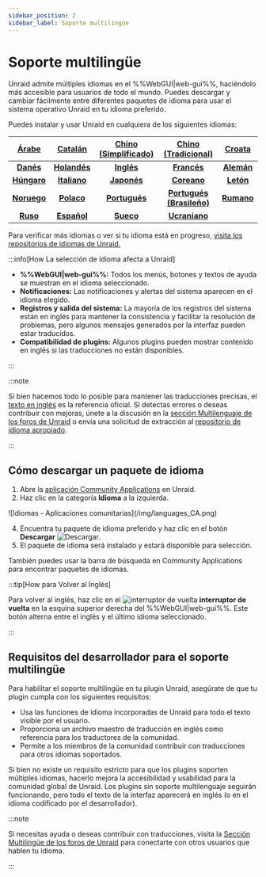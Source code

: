 ```yaml
---
sidebar_position: 2
sidebar_label: Soporte multilingüe
---
```


# Soporte multilingüe

Unraid admite múltiples idiomas en el %%WebGUI|web-gui%%, haciéndolo más accesible para usuarios de todo el mundo. Puedes descargar y cambiar fácilmente entre diferentes paquetes de idioma para usar el sistema operativo Unraid en tu idioma preferido.

Puedes instalar y usar Unraid en cualquiera de los siguientes idiomas:

|  **[Árabe](https://github.com/unraid/lang-ar_AR)**  |  **[Catalán](https://github.com/unraid/lang-ca_CA)** | **[Chino (Simplificado)](https://github.com/unraid/lang-zh_CN)** |  **[Chino (Tradicional)](https://github.com/unraid/lang-zh_TW)**  | **[Croata](https://github.com/unraid/lang-hr_HR)** |
| :-------------------------------------------------: | :--------------------------------------------------: | :--------------------------------------------------------------: | :---------------------------------------------------------------: | :------------------------------------------------: |
|  **[Danés](https://github.com/unraid/lang-da_DA)**  | **[Holandés](https://github.com/unraid/lang-nl_NL)** |        **[Inglés](https://github.com/unraid/lang-en_US)**        |        **[Francés](https://github.com/unraid/lang-fr_FR)**        | **[Alemán](https://github.com/unraid/lang-de_DE)** |
| **[Húngaro](https://github.com/unraid/lang-hu_HU)** | **[Italiano](https://github.com/unraid/lang-it_IT)** |        **[Japonés](https://github.com/unraid/lang-ja_JA)**       |        **[Coreano](https://github.com/unraid/lang-ko_KO)**        |  **[Letón](https://github.com/unraid/lang-lv_LV)** |
| **[Noruego](https://github.com/unraid/lang-no_NO)** |  **[Polaco](https://github.com/unraid/lang-pl_PL)**  |       **[Portugués](https://github.com/unraid/lang-pt_PT)**      | **[Portugués (Brasileño)](https://github.com/unraid/lang-pt_BR)** | **[Rumano](https://github.com/unraid/lang-ro_RO)** |
|   **[Ruso](https://github.com/unraid/lang-ru_RU)**  |  **[Español](https://github.com/unraid/lang-es_ES)** |         **[Sueco](https://github.com/unraid/lang-sv_SE)**        |       **[Ucraniano](https://github.com/unraid/lang-uk_UA)**       |                                                    |

Para verificar más idiomas o ver si tu idioma está en progreso, [visita los repositorios de idiomas de Unraid.](https://github.com/unraid/language-templates)

:::info[How La selección de idioma afecta a Unraid]

- **%%WebGUI|web-gui%%:** Todos los menús, botones y textos de ayuda se muestran en el idioma seleccionado.
- **Notificaciones:** Las notificaciones y alertas del sistema aparecen en el idioma elegido.
- **Registros y salida del sistema:** La mayoría de los registros del sistema están en inglés para mantener la consistencia y facilitar la resolución de problemas, pero algunos mensajes generados por la interfaz pueden estar traducidos.
- **Compatibilidad de plugins:** Algunos plugins pueden mostrar contenido en inglés si las traducciones no están disponibles.

:::

:::note

Si bien hacemos todo lo posible para mantener las traducciones precisas, el [texto en inglés](https://github.com/unraid/lang-en_US) es la referencia oficial. Si detectas errores o deseas contribuir con mejoras, únete a la discusión en la [sección Multilenguaje de los foros de Unraid](https://forums.unraid.net/forum/75-multi-language-section/) o envía una solicitud de extracción al [repositorio de idioma apropiado](https://github.com/unraid/language-templates).

:::

## Cómo descargar un paquete de idioma

1. Abre la [aplicación Community Applications](https://unraid.net/community/apps) en Unraid.
2. Haz clic en la categoría **Idioma** a la izquierda.

<div style={{ margen: 'auto', maxAnchura: '600px', display: 'flex', flexDirection: 'columna', alignItems: 'centro' }}>
  ![Idiomas - Aplicaciones comunitarias](/img/languages_CA.png)
</div>

4. Encuentra tu paquete de idioma preferido y haz clic en el botón **Descargar** ![Descargar](/img/download_button_icon.png).
5. El paquete de idioma será instalado y estará disponible para selección.

También puedes usar la barra de búsqueda en Community Applications para encontrar paquetes de idiomas.

:::tip[How para Volver al Inglés]

Para volver al inglés, haz clic en el ![interruptor de vuelta](/img/switch_toggle_icon.png) **interruptor de vuelta** en la esquina superior derecha del %%WebGUI|web-gui%%. Este botón alterna entre el inglés y el último idioma seleccionado.

:::

## Requisitos del desarrollador para el soporte multilingüe

Para habilitar el soporte multilingüe en tu plugin Unraid, asegúrate de que tu plugin cumpla con los siguientes requisitos:

- Usa las funciones de idioma incorporadas de Unraid para todo el texto visible por el usuario.
- Proporciona un archivo maestro de traducción en inglés como referencia para los traductores de la comunidad.
- Permite a los miembros de la comunidad contribuir con traducciones para otros idiomas soportados.

Si bien no existe un requisito estricto para que los plugins soporten múltiples idiomas, hacerlo mejora la accesibilidad y usabilidad para la comunidad global de Unraid. Los plugins sin soporte multilenguaje seguirán funcionando, pero todo el texto de la interfaz aparecerá en inglés (o en el idioma codificado por el desarrollador).

:::note

Si necesitas ayuda o deseas contribuir con traducciones, visita la [Sección Multilingüe de los foros de Unraid](https://forums.unraid.net/forum/75-multi-language-section/) para conectarte con otros usuarios que hablen tu idioma.

:::
